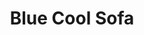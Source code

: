 ---
title: "Blue Cool Sofa"
meta_title: "Blue Cool Sofa craft"
description: "Craft de Blue Cool Sofa"
rank: "s"
draft: false
name: "Blue Cool Sofa"
recipe_img: "https://wiki.pokexgames.com/images/2/27/Blue_Cool_Sofa.png"
level: 105
craft_time: 14400
result: 1
value_npc: 1
ingredients:
  - name: "Drawing Clipboards"
    quantity: 15
    item_img: "https://wiki.pokexgames.com/images/3/36/Drawing_Clipboard.png"
    value_npc: 1
  - name: "Petite Leaves"
    quantity: 6
    item_img: "https://wiki.pokexgames.com/images/e/e4/Petite_Leaves.png"
    value_npc: 1
  - name: "Cave Nail"
    quantity: 3
    item_img: "https://wiki.pokexgames.com/images/a/af/Cave_Nail.png"
    value_npc: 1
  - name: "Solid Head"
    quantity: 1
    item_img: "https://wiki.pokexgames.com/images/7/74/Solid_Head.png"
    value_npc: 1
  - name: "Electric Fish Tail"
    quantity: 1
    item_img: "https://wiki.pokexgames.com/images/6/6b/Electric_Fish_Tail.png"
    value_npc: 1
---